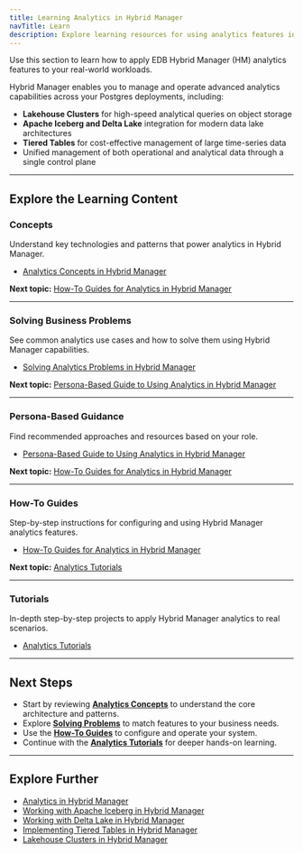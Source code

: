 ```yaml
---
title: Learning Analytics in Hybrid Manager
navTitle: Learn
description: Explore learning resources for using analytics features in Hybrid Manager, including concepts, use cases, personas, and step-by-step guides.
---
```


Use this section to learn how to apply EDB Hybrid Manager (HM) analytics features to your real-world workloads.

Hybrid Manager enables you to manage and operate advanced analytics capabilities across your Postgres deployments, including:

- **Lakehouse Clusters** for high-speed analytical queries on object storage
- **Apache Iceberg and Delta Lake** integration for modern data lake architectures
- **Tiered Tables** for cost-effective management of large time-series data
- Unified management of both operational and analytical data through a single control plane

---

## Explore the Learning Content

### Concepts

Understand key technologies and patterns that power analytics in Hybrid Manager.

- [Analytics Concepts in Hybrid Manager](./analytics_concepts)

**Next topic:** [How-To Guides for Analytics in Hybrid Manager](./how-to/index)

---

### Solving Business Problems

See common analytics use cases and how to solve them using Hybrid Manager capabilities.

- [Solving Analytics Problems in Hybrid Manager](./use-cases)

**Next topic:** [Persona-Based Guide to Using Analytics in Hybrid Manager](./personas)

---

### Persona-Based Guidance

Find recommended approaches and resources based on your role.

- [Persona-Based Guide to Using Analytics in Hybrid Manager](./personas)

**Next topic:** [How-To Guides for Analytics in Hybrid Manager](./how-to/index)

---

### How-To Guides

Step-by-step instructions for configuring and using Hybrid Manager analytics features.

- [How-To Guides for Analytics in Hybrid Manager](./how-to/index)

**Next topic:** [Analytics Tutorials](./tutorials/index)

---

### Tutorials

In-depth step-by-step projects to apply Hybrid Manager analytics to real scenarios.

- [Analytics Tutorials](./tutorials/index)

---

## Next Steps

- Start by reviewing **[Analytics Concepts](./analytics_concepts)** to understand the core architecture and patterns.
- Explore **[Solving Problems](./use-cases)** to match features to your business needs.
- Use the **[How-To Guides](./how-to/index)** to configure and operate your system.
- Continue with the **[Analytics Tutorials](./tutorials/index)** for deeper hands-on learning.

---

## Explore Further

- [Analytics in Hybrid Manager](../index)
- [Working with Apache Iceberg in Hybrid Manager](../iceberg)
- [Working with Delta Lake in Hybrid Manager](../delta_lake)
- [Implementing Tiered Tables in Hybrid Manager](../tiered_tables)
- [Lakehouse Clusters in Hybrid Manager](../lakehouse)
